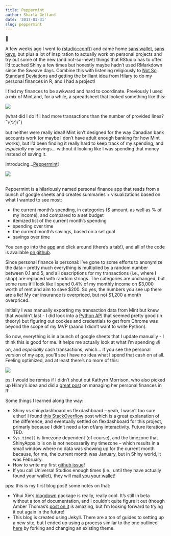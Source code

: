 ```yaml
---
title: Peppermint
author: Sharla Gelfand
date: '2017-01-31'
slug: peppermint
---
```


👋

A few weeks ago I went to
[rstudio::conf()](https://www.rstudio.com/conference/) and came home
[sans
wallet](https://twitter.com/sharlagelfand/status/820704143555727360),
[sans
keys](https://twitter.com/sharlagelfand/status/820793407966564353), but
plus a lot of inspiration to actually work on personal projects and try
out some of the new (and not-so-new!) things that RStudio has to offer.
I'd touched Shiny a few times but honestly maybe hadn't used RMarkdown
since the Sweave days. Combine this with listening religiously to [Not
So Standard Deviations](https://soundcloud.com/nssd-podcast) and getting
the brilliant idea from Hilary to do my personal finances in R, and I
had a project!

I find my finances to be awkward and hard to coordinate. Previously I
used a mix of Mint.and, for a while, a spreadsheet that looked something
like this:

![](/images/2017-01-31-Peppermint/budget.png) 

(what did I do if I had more transactions than the number of provided
lines? ¯\\(ツ)/¯)

but neither were really ideal! Mint isn't designed for the way Canadian
bank accounts work (or maybe I don't have adult enough banking for how
Mint works), but I'd been finding it really hard to keep track of my
spending, and *especially* my savings... without it looking like I was
spending that money instead of saving it.

Introducing...[Peppermint](https://sharlagelfand.shinyapps.io/peppermint/)!

![](/images/2017-01-31-Peppermint/peppermint.png)

<br> Peppermint is a hilariously named personal finance app that reads
from a bunch of google sheets and creates summaries + visualizations
based on what I wanted to see most:

-   the current month's spending, in categories ($ amount, as well as %
    of my income), and compared to a set budget
-   itemized list of the current month's spending
-   spending over time
-   the current month's savings, based on a set goal
-   savings over time

You can go into the
[app](https://sharlagelfand.shinyapps.io/peppermint/) and click around
(there's a tab!), and all of the code is available [on
github](https://sharlagelfand.shinyapps.io/peppermint/).

Since personal finance is personal: I've gone to some efforts to
anonymize the data -- pretty much everything is multiplied by a random
number between 0.1 and 5, and all descriptions for my transactions
(i.e., where I shop) are replaced with random strings. The categories
are unchanged, but some runs it'll look like I spend 0.4% of my monthly
income on $3,000 worth of rent and aim to save $200. So yes, the numbers
you see up there are a lie! My car insurance is overpriced, but not
$1,200 a month overpriced.

Initially I was manually exporting my transaction data from Mint but
knew that wouldn't last - I did look into a [Python
API](https://github.com/mrooney/mintapi) that seemed pretty good (in
theory) but figuring out cookies and credentials to get from Chrome was
beyond the scope of my MVP (aaand I didn't want to write Python).  

So now, everything is in a bunch of google sheets that I update manually -
I think this is good for me. It helps me actually look at what I'm
spending 💰 on, and *especially* cash transactions, which... if you see
the personal version of my app, you'll see I have no idea what I spend
that cash on at all. Feeling optimized, and at least there's no more of this:  

![](/images/2017-01-31-Peppermint/nosavings.png)

ps: I would be remiss if I didn't shout out Kathyrn Morrison, who also
picked up Hilary's idea and did a [great
post](https://kathryntmorrison.github.io/R_money) on managing her
personal finances in R!

Some things I learned along the way:

-   Shiny vs shinydashboard vs flexdashboard -- yeah, I wasn't too sure
    either! I found [this
    StackOverflow](http://stackoverflow.com/questions/37992147/r-shiny-which-hammer-straight-shiny-flexdashboard-or-shinydashboard)
    post which is a great explanation of the difference, and eventually
    settled on flexdashboard for this project, primarly because I didn't
    need a ton of/any interactivity. Future iterations TBD.
-   `Sys.time()` is timezone dependent (of course), and the timezone
    that ShinyApps.io is on is not necessarily my timezone -- which
    results in a small window where no data was showing up for the
    current month because, for me, the current month was January, but in
    Shiny world, it was February.
-   How to write my first [github
    issue](https://github.com/rstudio/rsconnect/issues/153)!
-   If you call Universal Studios enough times (i.e., until they have
    actually found your wallet), they will [mail you your
    wallet](https://twitter.com/sharlagelfand/status/824089175909539840)!

pps: this is my first blog post! some notes on that:

-   Yihui Xie's [blogdown](https://github.com/rstudio/blogdown) package
    is really, really cool. It's still in beta without a ton of
    documentation, and I couldn't quite figure it out (though Amber
    Thomas's [post on
    it](https://proquestionasker.github.io/blog/Making_Site/) is
    amazing, but I'm looking forward to trying it out again in the
    future!
-   This blog is created using Jekyll. There are a ton of guides to
    setting up a new site, but I ended up using a process similar to the
    one outlined
    [here](https://mmistakes.github.io/minimal-mistakes/docs/quick-start-guide/)
    by forking and changing an existing theme.
